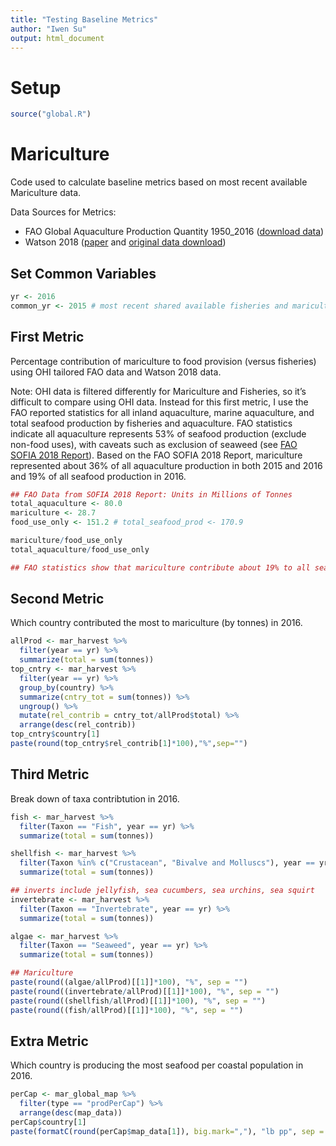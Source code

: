 ```yaml
---
title: "Testing Baseline Metrics"
author: "Iwen Su"
output: html_document
---
```


# Setup

```r
source("global.R")
```

# Mariculture

Code used to calculate baseline metrics based on most recent available Mariculture data.

Data Sources for Metrics:

* FAO Global Aquaculture Production Quantity 1950_2016 ([download data](http://www.fao.org/fishery/statistics/software/fishstatj/en#downlApp))
* Watson 2018 ([paper](https://www.sciencedirect.com/science/article/pii/S0308597X18300605) and [original data download](http://data.imas.utas.edu.au/portal/search?uuid=ff1274e1-c0ab-411b-a8a2-5a12eb27f2c0))

## Set Common Variables
```r
yr <- 2016
common_yr <- 2015 # most recent shared available fisheries and mariculture data year
```

## First Metric

Percentage contribution of mariculture to food provision (versus fisheries) using OHI tailored FAO data and Watson 2018 data. 

Note: OHI data is filtered differently for Mariculture and Fisheries, so it's difficult to compare using OHI data. Instead for this first metric, I use the FAO reported statistics for all inland aquaculture, marine aquaculture, and total seafood production by fisheries and aquaculture. FAO statistics indicate all aquaculture represents 53% of seafood production (exclude non-food uses), with caveats such as exclusion of seaweed (see [FAO SOFIA 2018 Report](http://www.fao.org/state-of-fisheries-aquaculture/en/)). Based on the FAO SOFIA 2018 Report, mariculture represented about 36% of all aquaculture production in both 2015 and 2016 and 19% of all seafood production in 2016.

```r

## FAO Data from SOFIA 2018 Report: Units in Millions of Tonnes
total_aquaculture <- 80.0
mariculture <- 28.7
food_use_only <- 151.2 # total_seafood_prod <- 170.9

mariculture/food_use_only
total_aquaculture/food_use_only

## FAO statistics show that mariculture contribute about 19% to all seafood production; all aquauculture contributes 53%

```

## Second Metric

Which country contributed the most to mariculture (by tonnes) in 2016.

```r

allProd <- mar_harvest %>%
  filter(year == yr) %>% 
  summarize(total = sum(tonnes))
top_cntry <- mar_harvest %>% 
  filter(year == yr) %>% 
  group_by(country) %>% 
  summarize(cntry_tot = sum(tonnes)) %>%
  ungroup() %>% 
  mutate(rel_contrib = cntry_tot/allProd$total) %>% 
  arrange(desc(rel_contrib))
top_cntry$country[1]
paste(round(top_cntry$rel_contrib[1]*100),"%",sep="")

```

## Third Metric

Break down of taxa contribtution in 2016.

```r

fish <- mar_harvest %>% 
  filter(Taxon == "Fish", year == yr) %>% 
  summarize(total = sum(tonnes))

shellfish <- mar_harvest %>% 
  filter(Taxon %in% c("Crustacean", "Bivalve and Molluscs"), year == yr) %>% 
  summarize(total = sum(tonnes))

## inverts include jellyfish, sea cucumbers, sea urchins, sea squirt
invertebrate <- mar_harvest %>% 
  filter(Taxon == "Invertebrate", year == yr) %>% 
  summarize(total = sum(tonnes))

algae <- mar_harvest %>% 
  filter(Taxon == "Seaweed", year == yr) %>% 
  summarize(total = sum(tonnes))

## Mariculture
paste(round((algae/allProd)[[1]]*100), "%", sep = "")
paste(round((invertebrate/allProd)[[1]]*100), "%", sep = "")
paste(round((shellfish/allProd)[[1]]*100), "%", sep = "")
paste(round((fish/allProd)[[1]]*100), "%", sep = "")

```


## Extra Metric

Which country is producing the most seafood per coastal population in 2016.

```r
perCap <- mar_global_map %>% 
  filter(type == "prodPerCap") %>% 
  arrange(desc(map_data))
perCap$country[1]
paste(formatC(round(perCap$map_data[1]), big.mark=","), "lb pp", sep = " ")

```

